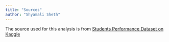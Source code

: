```yaml
---
title: "Sources"
author: "Shyamali Sheth"
---
```


The source used for this analysis is from [Students Performance Dataset on Kaggle](https://www.kaggle.com/datasets/rabieelkharoua/students-performance-dataset)
